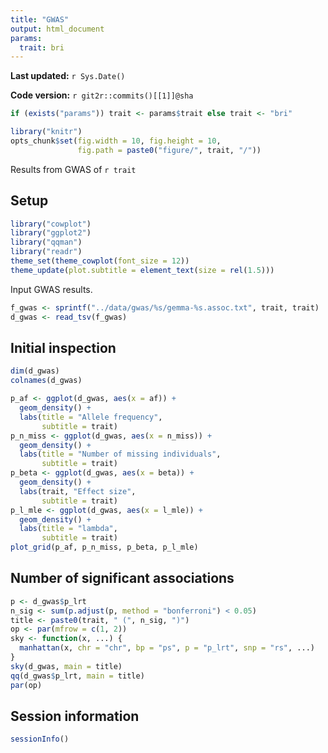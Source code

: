 ```yaml
---
title: "GWAS"
output: html_document
params:
  trait: bri
---
```


**Last updated:** `r Sys.Date()`

**Code version:** `r git2r::commits()[[1]]@sha`

```r
if (exists("params")) trait <- params$trait else trait <- "bri"
```

```r
library("knitr")
opts_chunk$set(fig.width = 10, fig.height = 10,
               fig.path = paste0("figure/", trait, "/"))
```

Results from GWAS of `r trait`

## Setup

```r
library("cowplot")
library("ggplot2")
library("qqman")
library("readr")
theme_set(theme_cowplot(font_size = 12))
theme_update(plot.subtitle = element_text(size = rel(1.5)))
```

Input GWAS results.

```r
f_gwas <- sprintf("../data/gwas/%s/gemma-%s.assoc.txt", trait, trait)
d_gwas <- read_tsv(f_gwas)
```

## Initial inspection

```r
dim(d_gwas)
colnames(d_gwas)
```

```r
p_af <- ggplot(d_gwas, aes(x = af)) +
  geom_density() +
  labs(title = "Allele frequency",
       subtitle = trait)
p_n_miss <- ggplot(d_gwas, aes(x = n_miss)) +
  geom_density() +
  labs(title = "Number of missing individuals",
       subtitle = trait)
p_beta <- ggplot(d_gwas, aes(x = beta)) +
  geom_density() +
  labs(trait, "Effect size",
       subtitle = trait)
p_l_mle <- ggplot(d_gwas, aes(x = l_mle)) +
  geom_density() +
  labs(title = "lambda",
       subtitle = trait)
plot_grid(p_af, p_n_miss, p_beta, p_l_mle)
```

## Number of significant associations

```r
p <- d_gwas$p_lrt
n_sig <- sum(p.adjust(p, method = "bonferroni") < 0.05)
title <- paste0(trait, " (", n_sig, ")")
op <- par(mfrow = c(1, 2))
sky <- function(x, ...) {
  manhattan(x, chr = "chr", bp = "ps", p = "p_lrt", snp = "rs", ...)
}
sky(d_gwas, main = title)
qq(d_gwas$p_lrt, main = title)
par(op)
```

## Session information

```r
sessionInfo()
```

